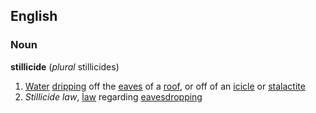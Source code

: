 ==English==
===Noun===
'''stillicide''' (''plural'' stillicides)
#[[Water]] [[drip]]ping off the [[eaves]] of a [[roof]], or off of an [[icicle]] or [[stalactite]]
#''Stillicide law'', [[law]] regarding [[eavesdropping]]